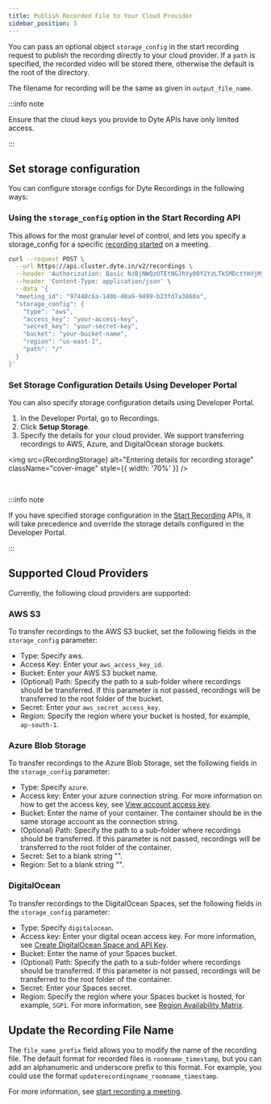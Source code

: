 ```yaml
---
title: Publish Recorded File to Your Cloud Provider
sidebar_position: 5
---
```



You can pass an optional object `storage_config` in the start recording request
to publish the recording directly to your cloud provider. If a `path` is
specified, the recorded video will be stored there, otherwise the default is the
root of the directory.

The filename for recording will be the same as given in `output_file_name`.

:::info note

Ensure that the cloud keys you provide to Dyte APIs have only limited access.

:::

## Set storage configuration

You can configure storage configs for Dyte Recordings in the following ways:

### Using the `storage_config` option in the Start Recording API

This allows for the most granular level of control, and lets you specify a
storage_config for a specific
[recording started](/api/?v=v2#/operations/start_recording) on a meeting.

```bash
curl --request POST \
  --url https://api.cluster.dyte.in/v2/recordings \
  --header 'Authorization: Basic NzBjNWQzOTEtNGJhYy00Y2YzLTk5MDctYmVjMjA1Nzk4YWRiOmQyNzBmYjJmOGNiNGUzZWY1MGI1' \
  --header 'Content-Type: application/json' \
  --data '{
  "meeting_id": "97440c6a-140b-40a9-9499-b23fd7a3868a",
  "storage_config": {
    "type": "aws",
    "access_key": "your-access-key",
    "secret_key": "your-secret-key",
    "bucket": "your-bucket-name",
    "region": "us-east-1",
    "path": "/"
  }
}'
```

### Set Storage Configuration Details Using Developer Portal

You can also specify storage configuration details using Developer Portal.

1. In the Developer Portal, go to Recordings.
2. Click **Setup Storage**.
3. Specify the details for your cloud provider. We support transferring
   recordings to AWS, Azure, and DigitalOcean storage buckets.

<img
  src={RecordingStorage}
  alt="Entering details for recording storage"
  className="cover-image"
  style={{ width: '70%' }}
/>

<br />

:::info note

If you have specified storage configuration in the
[Start Recording](/api/?v=v2#/operations/start_recording) APIs, it will take
precedence and override the storage details configured in the Developer Portal.

:::

## Supported Cloud Providers

Currently, the following cloud providers are supported:

### AWS S3

To transfer recordings to the AWS S3 bucket, set the following fields in the
`storage_config` parameter:

- Type: Specify aws.
- Access Key: Enter your `aws_access_key_id`.
- Bucket: Enter your AWS S3 bucket name.
- (Optional) Path: Specify the path to a sub-folder where recordings should be
  transferred. If this parameter is not passed, recordings will be transferred
  to the root folder of the bucket.
- Secret: Enter your `aws_secret_access_key`.
- Region: Specify the region where your bucket is hosted, for example,
  `ap-south-1`.

### Azure Blob Storage

To transfer recordings to the Azure Blob Storage, set the following fields in
the `storage_config` parameter:

- Type: Specify `azure`.
- Access key: Enter your azure connection string. For more information on how to
  get the access key, see
  [View account access key](https://learn.microsoft.com/en-us/azure/storage/common/storage-account-keys-manage?toc=%2Fazure%2Fstorage%2Fblobs%2Ftoc.json&bc=%2Fazure%2Fstorage%2Fblobs%2Fbreadcrumb%2Ftoc.json&tabs=azure-portal#view-account-access-keys).
- Bucket: Enter the name of your container. The container should be in the same
  storage account as the connection string.
- (Optional) Path: Specify the path to a sub-folder where recordings should be
  transferred. If this parameter is not passed, recordings will be transferred
  to the root folder of the container.
- Secret: Set to a blank string "".
- Region: Set to a blank string "".

### DigitalOcean

To transfer recordings to the DigitalOcean Spaces, set the following fields in
the `storage_config` parameter:

- Type: Specify `digitalocean`.
- Access key: Enter your digital ocean access key. For more information, see
  [Create DigitalOcean Space and API Key](https://www.digitalocean.com/community/tutorials/how-to-create-a-digitalocean-space-and-api-key).
- Bucket: Enter the name of your Spaces bucket.
- (Optional) Path: Specify the path to a sub-folder where recordings should be
  transferred. If this parameter is not passed, recordings will be transferred
  to the root folder of the container.
- Secret: Enter your Spaces secret.
- Region: Specify the region where your Spaces bucket is hosted, for example,
  `SGP1`. For more information, see
  [Region Availability Matrix](https://docs.digitalocean.com/products/platform/availability-matrix/).

## Update the Recording File Name

The `file_name_prefix` field allows you to modify the name of the recording file. The default format for recorded files is `roomname_timestamp`, but you can add an alphanumeric and underscore prefix to this format. For example, you could use the format `updaterecordingname_roomname_timestamp`.

For more information, see [start recording a meeting](https://docs.dyte.io/api#/operations/start_recording).
